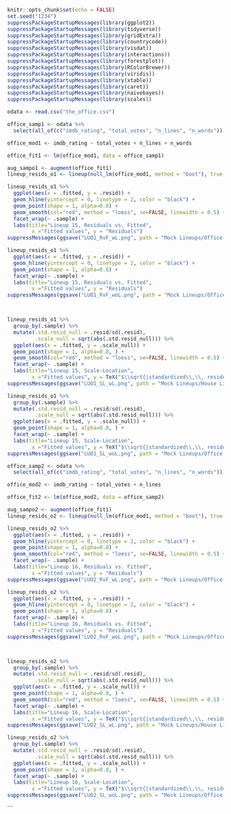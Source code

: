 ```r
knitr::opts_chunk$set(echo = FALSE)
set.seed("1234")
suppressPackageStartupMessages(library(ggplot2))
suppressPackageStartupMessages(library(tidyverse))
suppressPackageStartupMessages(library(gridExtra))
suppressPackageStartupMessages(library(countrycode))
suppressPackageStartupMessages(library(visdat))
suppressPackageStartupMessages(library(interactions))
suppressPackageStartupMessages(library(forestplot))
suppressPackageStartupMessages(library(RColorBrewer))
suppressPackageStartupMessages(library(viridis))
suppressPackageStartupMessages(library(xtable))
suppressPackageStartupMessages(library(caret))
suppressPackageStartupMessages(library(naivebayes))
suppressPackageStartupMessages(library(scales))
```

```r
odata <- read.csv("the_office.csv")
```

```r
office_samp1 <- odata %>%
  select(all_of(c("imdb_rating", "total_votes", "n_lines", "n_words")))

office_mod1 <- imdb_rating ~ total_votes + n_lines + n_words

office_fit1 <- lm(office_mod1, data = office_samp1)

aug_sampo1 <- augment(office_fit1)
lineup_resids_o1 <- lineup(null_lm(office_mod1, method = "boot"), true = aug_sampo1, n=9, pos=9)

lineup_resids_o1 %>%
  ggplot(aes(x = .fitted, y = .resid)) +
  geom_hline(yintercept = 0, linetype = 2, color = "black") +
  geom_point(shape = 1, alpha=0.8) +
  geom_smooth(col="red", method = "loess", se=FALSE, linewidth = 0.5) +
  facet_wrap(~ .sample) +
  labs(title="Lineup 15, Residuals vs. Fitted",
        x ="Fitted values", y = "Residuals")
suppressMessages(ggsave("LUO1_RvF_wL.png", path = "Mock Lineups/Office Lineup 1 (pos9)"))

lineup_resids_o1 %>%
  ggplot(aes(x = .fitted, y = .resid)) +
  geom_hline(yintercept = 0, linetype = 2, color = "black") +
  geom_point(shape = 1, alpha=0.8) +
  facet_wrap(~ .sample) +
  labs(title="Lineup 15, Residuals vs. Fitted",
        x ="Fitted values", y = "Residuals")
suppressMessages(ggsave("LUO1_RvF_woL.png", path = "Mock Lineups/Office Lineup 1 (pos9)"))



lineup_resids_o1 %>%
  group_by(.sample) %>%
  mutate(.std.resid_null = .resid/sd(.resid), 
         .scale_null = sqrt(abs(.std.resid_null))) %>%
  ggplot(aes(x = .fitted, y = .scale_null)) +
  geom_point(shape = 1, alpha=0.8, ) +
  geom_smooth(col="red", method = "loess", se=FALSE, linewidth = 0.5) +
  facet_wrap(~ .sample) +
  labs(title="Lineup 15, Scale-Location",
        x ="Fitted values", y = TeX("$\\sqrt{|standardized\\,\\, residuals|}$"))
suppressMessages(ggsave("LUO1_SL_wL.png", path = "Mock Lineups/House Lineup 1 (pos9)"))

lineup_resids_o1 %>%
  group_by(.sample) %>%
  mutate(.std.resid_null = .resid/sd(.resid), 
         .scale_null = sqrt(abs(.std.resid_null))) %>%
  ggplot(aes(x = .fitted, y = .scale_null)) +
  geom_point(shape = 1, alpha=0.8, ) +
  facet_wrap(~ .sample) +
  labs(title="Lineup 15, Scale-Location",
        x ="Fitted values", y = TeX("$\\sqrt{|standardized\\,\\, residuals|}$"))
suppressMessages(ggsave("LUO1_SL_woL.png", path = "Mock Lineups/Office Lineup 1 (pos9)"))

```

```r
office_samp2 <- odata %>%
  select(all_of(c("imdb_rating", "total_votes", "n_lines", "n_words")))

office_mod2 <- imdb_rating ~ total_votes + n_lines

office_fit2 <- lm(office_mod2, data = office_samp2)

aug_sampo2 <- augment(office_fit1)
lineup_resids_o2 <- lineup(null_lm(office_mod1, method = "boot"), true = aug_sampo2, n=9, pos=5)

lineup_resids_o2 %>%
  ggplot(aes(x = .fitted, y = .resid)) +
  geom_hline(yintercept = 0, linetype = 2, color = "black") +
  geom_point(shape = 1, alpha=0.8) +
  geom_smooth(col="red", method = "loess", se=FALSE, linewidth = 0.5) +
  facet_wrap(~ .sample) +
  labs(title="Lineup 16, Residuals vs. Fitted",
        x ="Fitted values", y = "Residuals")
suppressMessages(ggsave("LUO2_RvF_wL.png", path = "Mock Lineups/Office Lineup 2 (pos5)"))

lineup_resids_o2 %>%
  ggplot(aes(x = .fitted, y = .resid)) +
  geom_hline(yintercept = 0, linetype = 2, color = "black") +
  geom_point(shape = 1, alpha=0.8) +
  facet_wrap(~ .sample) +
  labs(title="Lineup 16, Residuals vs. Fitted",
        x ="Fitted values", y = "Residuals")
suppressMessages(ggsave("LUO2_RvF_woL.png", path = "Mock Lineups/Office Lineup 2 (pos5)"))



lineup_resids_o2 %>%
  group_by(.sample) %>%
  mutate(.std.resid_null = .resid/sd(.resid), 
         .scale_null = sqrt(abs(.std.resid_null))) %>%
  ggplot(aes(x = .fitted, y = .scale_null)) +
  geom_point(shape = 1, alpha=0.8, ) +
  geom_smooth(col="red", method = "loess", se=FALSE, linewidth = 0.5) +
  facet_wrap(~ .sample) +
  labs(title="Lineup 16, Scale-Location",
        x ="Fitted values", y = TeX("$\\sqrt{|standardized\\,\\, residuals|}$"))
suppressMessages(ggsave("LUO2_SL_wL.png", path = "Mock Lineups/House Lineup 2 (pos5)"))

lineup_resids_o2 %>%
  group_by(.sample) %>%
  mutate(.std.resid_null = .resid/sd(.resid), 
         .scale_null = sqrt(abs(.std.resid_null))) %>%
  ggplot(aes(x = .fitted, y = .scale_null)) +
  geom_point(shape = 1, alpha=0.8, ) +
  facet_wrap(~ .sample) +
  labs(title="Lineup 16, Scale-Location",
        x ="Fitted values", y = TeX("$\\sqrt{|standardized\\,\\, residuals|}$"))
suppressMessages(ggsave("LUO2_SL_woL.png", path = "Mock Lineups/Office Lineup 2 (pos5)"))

```


```